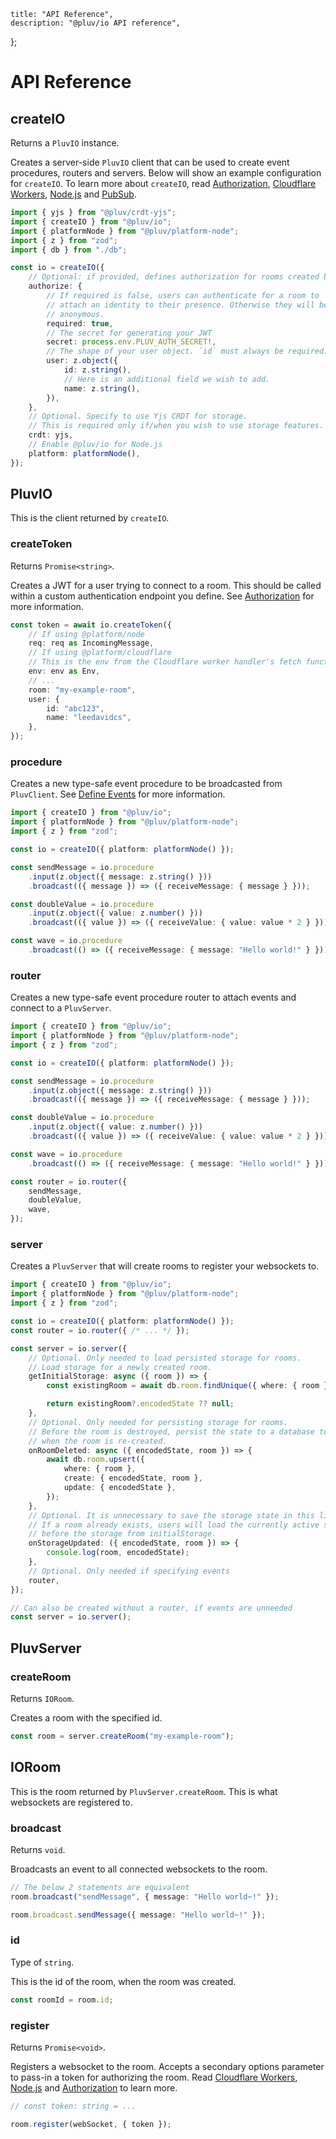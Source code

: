     title: "API Reference",
    description: "@pluv/io API reference",
};


# API Reference

## createIO

Returns a `PluvIO` instance.

Creates a server-side `PluvIO` client that can be used to create event procedures, routers and servers. Below will show an example configuration for `createIO`. To learn more about `createIO`, read [Authorization](/docs/io/authorization), [Cloudflare Workers](/docs/io/cloudflare-workers), [Node.js](/docs/io/node.js) and [PubSub](/docs/io/pubsub).

```ts
import { yjs } from "@pluv/crdt-yjs";
import { createIO } from "@pluv/io";
import { platformNode } from "@pluv/platform-node";
import { z } from "zod";
import { db } from "./db";

const io = createIO({
    // Optional: if provided, defines authorization for rooms created by io
    authorize: {
        // If required is false, users can authenticate for a room to
        // attach an identity to their presence. Otherwise they will be
        // anonymous.
        required: true,
        // The secret for generating your JWT
        secret: process.env.PLUV_AUTH_SECRET!,
        // The shape of your user object. `id` must always be required.
        user: z.object({
            id: z.string(),
            // Here is an additional field we wish to add.
            name: z.string(),
        }),
    },
    // Optional. Specify to use Yjs CRDT for storage.
    // This is required only if/when you wish to use storage features.
    crdt: yjs,
    // Enable @pluv/io for Node.js
    platform: platformNode(),
});
```

## PluvIO

This is the client returned by `createIO`.

### createToken

Returns `Promise<string>`.

Creates a JWT for a user trying to connect to a room. This should be called within a custom authentication endpoint you define. See [Authorization](/docs/io/authorization) for more information.

```ts
const token = await io.createToken({
    // If using @platform/node
    req: req as IncomingMessage,
    // If using @platform/cloudflare
    // This is the env from the Cloudflare worker handler's fetch function
    env: env as Env,
    // ...
    room: "my-example-room",
    user: {
        id: "abc123",
        name: "leedavidcs",
    },
});
```

### procedure

Creates a new type-safe event procedure to be broadcasted from `PluvClient`. See [Define Events](/docs/io/define-events) for more information.

```ts
import { createIO } from "@pluv/io";
import { platformNode } from "@pluv/platform-node";
import { z } from "zod";

const io = createIO({ platform: platformNode() });

const sendMessage = io.procedure
    .input(z.object({ message: z.string() }))
    .broadcast(({ message }) => ({ receiveMessage: { message } }));

const doubleValue = io.procedure
    .input(z.object({ value: z.number() }))
    .broadcast(({ value }) => ({ receiveValue: { value: value * 2 } }));

const wave = io.procedure
    .broadcast(() => ({ receiveMessage: { message: "Hello world!" } }));
```

### router

Creates a new type-safe event procedure router to attach events and connect to a `PluvServer`.

```ts
import { createIO } from "@pluv/io";
import { platformNode } from "@pluv/platform-node";
import { z } from "zod";

const io = createIO({ platform: platformNode() });

const sendMessage = io.procedure
    .input(z.object({ message: z.string() }))
    .broadcast(({ message }) => ({ receiveMessage: { message } }));

const doubleValue = io.procedure
    .input(z.object({ value: z.number() }))
    .broadcast(({ value }) => ({ receiveValue: { value: value * 2 } }));

const wave = io.procedure
    .broadcast(() => ({ receiveMessage: { message: "Hello world!" } }));

const router = io.router({
    sendMessage,
    doubleValue,
    wave,
});
```

### server

Creates a `PluvServer` that will create rooms to register your websockets to.

```ts
import { createIO } from "@pluv/io";
import { platformNode } from "@pluv/platform-node";
import { z } from "zod";

const io = createIO({ platform: platformNode() });
const router = io.router({ /* ... */ });

const server = io.server({
    // Optional. Only needed to load persisted storage for rooms.
    // Load storage for a newly created room.
    getInitialStorage: async ({ room }) => {
        const existingRoom = await db.room.findUnique({ where: { room } });

        return existingRoom?.encodedState ?? null;
    },
    // Optional. Only needed for persisting storage for rooms.
    // Before the room is destroyed, persist the state to a database to load
    // when the room is re-created.
    onRoomDeleted: async ({ encodedState, room }) => {
        await db.room.upsert({
            where: { room },
            create: { encodedState, room },
            update: { encodedState },
        });
    },
    // Optional. It is unnecessary to save the storage state in this listener.
    // If a room already exists, users will load the currently active storage
    // before the storage from initialStorage.
    onStorageUpdated: ({ encodedState, room }) => {
        console.log(room, encodedState);
    },
    // Optional. Only needed if specifying events
    router,
});

// Can also be created without a router, if events are unneeded
const server = io.server();
```

## PluvServer

### createRoom

Returns `IORoom`.

Creates a room with the specified id.

```ts
const room = server.createRoom("my-example-room");
```

## IORoom

This is the room returned by `PluvServer.createRoom`. This is what websockets are registered to.

### broadcast

Returns `void`.

Broadcasts an event to all connected websockets to the room.

```ts
// The below 2 statements are equivalent
room.broadcast("sendMessage", { message: "Hello world~!" });

room.broadcast.sendMessage({ message: "Hello world~!" });
```

### id

Type of `string`.

This is the id of the room, when the room was created.

```ts
const roomId = room.id;
```

### register

Returns `Promise<void>`.

Registers a websocket to the room. Accepts a secondary options parameter to pass-in a token for authorizing the room. Read [Cloudflare Workers](/docs/io/cloudflare-workers), [Node.js](/docs/io/node.js) and [Authorization](/docs/io/authorization) to learn more.

```ts
// const token: string = ...

room.register(webSocket, { token });
```

